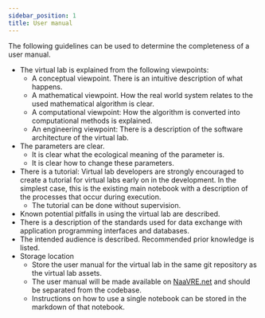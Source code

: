 ```yaml
---
sidebar_position: 1
title: User manual
---
```

The following guidelines can be used to determine the completeness of a user manual.

* The virtual lab is explained from the following viewpoints:
  * A conceptual viewpoint. There is an intuitive description of what happens.
  * A mathematical viewpoint. How the real world system relates to the used mathematical algorithm is clear.
  * A computational viewpoint: How the algorithm is converted into computational methods is explained.
  * An engineering viewpoint: There is a description of the software architecture of the virtual lab.
* The parameters are clear.
    * It is clear what the ecological meaning of the parameter is.
    * It is clear how to change these parameters.
* There is a tutorial: Virtual lab developers are strongly encouraged to create a tutorial for virtual labs early on in the development. In the simplest case, this is the existing main notebook with a description of the processes that occur during execution.
  * The tutorial can be done without supervision.
* Known potential pitfalls in using the virtual lab are described.
* There is a description of the standards used for data exchange with application programming interfaces and databases.
* The intended audience is described. Recommended prior knowledge is listed.
* Storage location
  * Store the user manual for the virtual lab in the same git repository as the virtual lab assets.
  * The user manual will be made available on [NaaVRE.net](https://naavre.net/) and should be separated from the codebase.
  * Instructions on how to use a single notebook can be stored in the markdown of that notebook.